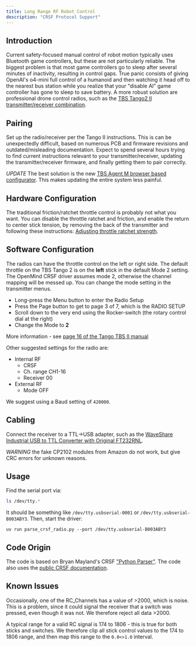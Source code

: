 ```yaml
---
title: Long Range RF Robot Control
description: "CRSF Protocol Support"
---
```


## Introduction

Current safety-focused manual control of robot motion typically uses Bluetooth game controllers, but these are not particularly reliable. The biggest problem is that most game controllers go to sleep after several minutes of inactivity, resulting in control gaps. True panic consists of giving OpenAI's o4-mini full control of a humanoid and then watching it head off to the nearest bus station while you realize that your "disable AI" game controller has gone to sleep to save battery. A more robust solution are professional drone control radios, such as the [TBS Tango2 II transmitter/receiver combination](https://www.team-blacksheep.com/products/prod:tbs_tango_2).

## Pairing 

Set up the radio/receiver per the Tango II instructions. This is can be unexpectedly difficult, based on numerous PCB and firmware revisions and outdated/misleading documentation. Expect to spend several hours trying to find current instructions relevant to your transmitter/receiver, updating the transmitter/receiver firmware, and finally getting them to pair correctly. 

*UPDATE* The best solution is the new [TBS Agent M browser based configurator](https://www.team-blacksheep.com/agentm/). This makes updating the entire system less painful.

## Hardware Configuration

The traditional friction/ratchet throttle control is probably not what you want. You can disable the throttle ratchet and friction, and enable the return to center stick tension, by removing the back of the transmitter and following these instructions: [Adjusting throttle ratchet strength](https://www.team-blacksheep.com/media/files/tbs-tango2-manual.pdf).

## Software Configuration

The radios can have the throttle control on the left or right side. The default throttle on the TBS Tango 2 is on the **left** stick in the default Mode 2 setting. The OpenMind CRSF driver assumes mode 2, otherwise the channel mapping will be messed up. You can change the mode setting in the transmitter menus.

* Long-press the Menu button to enter the Radio Setup
* Press the Page button to get to page 3 of 7, which is the RADIO SETUP
* Scroll down to the very end using the Rocker-switch (the rotary control dial at the right)
* Change the Mode to **2**

More information - see [page 16 of the Tango TBS II manual](https://www.team-blacksheep.com/media/files/tbs-tango2-manual.pdf)

Other suggested settings for the radio are:

* Internal RF
	- CRSF
	- Ch. range CH1-16
	- Receiver 00
* External RF
	- Mode OFF

We suggest using a Baud setting of `420000`. 

## Cabling

Connect the receiver to a TTL->USB adapter, such as the [WaveShare Industrial USB to TTL Converter with Original FT232RNL](https://www.amazon.com/Waveshare-Industrial-USB-TTL-Protection/dp/B087RJ7X32). 

*WARNING* the fake CP2102 modules from Amazon do not work, but give CRC errors for unknown reasons. 

## Usage

Find the serial port via:

```bash
ls /dev/tty.*   
```

It should be something like `/dev/tty.usbserial-0001` or `/dev/tty.usbserial-B003ABY3`. Then, start the driver:

```
uv run parse_crsf_radio.py --port /dev/tty.usbserial-B003ABY3
```

## Code Origin 

The code is based on Bryan Mayland's CRSF ["Python Parser"](https://github.com/crsf-wg/crsf/wiki/Python-Parser). The code also uses the [public CRSF documentation](https://github.com/tbs-fpv/tbs-crsf-spec).

## Known Issues

Occasionally, one of the RC_Channels has a value of >2000, which is noise. This is a problem, since it could signal the receiver that a switch was pressed, even though it was not. We therefore reject all data >2000. 

A typical range for a valid RC signal is 174 to 1806 - this is true for both sticks and switches. We therefore clip all stick control values to the 174 to 1806 range, and then map this range to the `0.0<>1.0` interval. 
